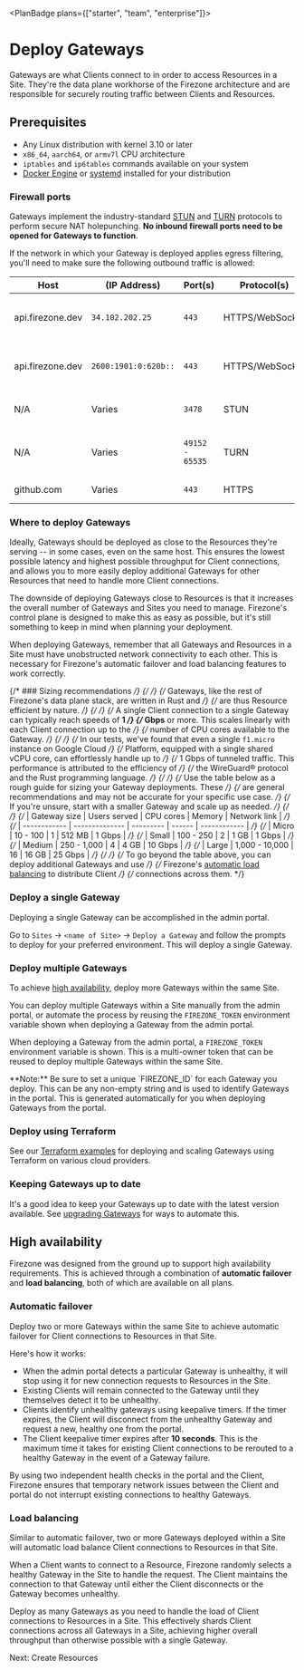 
<PlanBadge plans={["starter", "team", "enterprise"]}>

# Deploy Gateways

</PlanBadge>

Gateways are what Clients connect to in order to access Resources in a Site.
They're the data plane workhorse of the Firezone architecture and are
responsible for securely routing traffic between Clients and Resources.

## Prerequisites

- Any Linux distribution with kernel 3.10 or later
- `x86_64`, `aarch64`, or `armv7l` CPU architecture
- `iptables` and `ip6tables` commands available on your system
- [Docker Engine](https://docs.docker.com/engine/) or
  [systemd](https://systemd.io/) installed for your distribution

### Firewall ports

Gateways implement the industry-standard
[STUN](https://datatracker.ietf.org/doc/html/rfc8489) and
[TURN](https://www.rfc-editor.org/rfc/rfc8155.html) protocols to perform secure
NAT holepunching. **No inbound firewall ports need to be opened for Gateways to
function**.

If the network in which your Gateway is deployed applies egress filtering,
you'll need to make sure the following outbound traffic is allowed:

| Host             | (IP Address)         | Port(s)         | Protocol(s)     | Purpose                    |
| ---------------- | -------------------- | --------------- | --------------- | -------------------------- |
| api.firezone.dev | `34.102.202.25`      | `443`           | HTTPS/WebSocket | Control Plane API (IPv4)   |
| api.firezone.dev | `2600:1901:0:620b::` | `443`           | HTTPS/WebSocket | Control Plane API (IPv6)   |
| N/A              | Varies               | `3478`          | STUN            | STUN protocol signaling    |
| N/A              | Varies               | `49152 - 65535` | TURN            | TURN protocol channel data |
| github.com       | Varies               | `443`           | HTTPS           | Gateway upgrades           |

### Where to deploy Gateways

Ideally, Gateways should be deployed as close to the Resources they're serving
-- in some cases, even on the same host. This ensures the lowest possible
latency and highest possible throughput for Client connections, and allows you
to more easily deploy additional Gateways for other Resources that need to
handle more Client connections.

The downside of deploying Gateways close to Resources is that it increases the
overall number of Gateways and Sites you need to manage. Firezone's control
plane is designed to make this as easy as possible, but it's still something to
keep in mind when planning your deployment.

<Alert color="warning">
  When deploying Gateways, remember that all Gateways and Resources in a Site
  must have unobstructed network connectivity to each other. This is necessary
  for Firezone's automatic failover and load balancing features to work
  correctly.
</Alert>

{/* ### Sizing recommendations */} {/* */}
{/* Gateways, like the rest of Firezone's data plane stack, are written in Rust and */}
{/* are thus Resource efficient by nature. */} {/* */}
{/* A single Client connection to a single Gateway can typically reach speeds of **1 */}
{/* Gbps** or more. This scales linearly with each Client connection up to the */}
{/* number of CPU cores available to the Gateway. */} {/* */}
{/* In our tests, we've found that even a single `f1.micro` instance on Google Cloud */}
{/* Platform, equipped with a single shared vCPU core, can effortlessly handle up to */}
{/* 1 Gbps of tunneled traffic. This performance is attributed to the efficiency of */}
{/* the WireGuard® protocol and the Rust programming language. */} {/* */}
{/* Use the table below as a rough guide for sizing your Gateway deployments. These */}
{/* are general recommendations and may not be accurate for your specific use case. */}
{/* If you're unsure, start with a smaller Gateway and scale up as needed. */}
{/*  */}
{/* | Gateway size | Users served   | CPU cores | Memory | Network link | */}
{/* | ------------ | -------------- | --------- | ------ | ------------ | */}
{/* | Micro        | 10 - 100       | 1         | 512 MB | 1 Gbps       | */}
{/* | Small        | 100 - 250      | 2         | 1 GB   | 1 Gbps       | */}
{/* | Medium       | 250 - 1,000    | 4         | 4 GB   | 10 Gbps      | */}
{/* | Large        | 1,000 - 10,000 | 16        | 16 GB  | 25 Gbps      | */}
{/*  */}
{/* To go beyond the table above, you can deploy additional Gateways and use */}
{/* Firezone's [automatic load balancing](#load-balancing) to distribute Client */}
{/* connections across them. */}

### Deploy a single Gateway

Deploying a single Gateway can be accomplished in the admin portal.

Go to `Sites` -> `<name of Site>` -> `Deploy a Gateway` and follow the prompts
to deploy for your preferred environment. This will deploy a single Gateway.

### Deploy multiple Gateways

To achieve [high availability](#high-availability), deploy more Gateways within
the same Site.

You can deploy multiple Gateways within a Site manually from the admin portal,
or automate the process by reusing the `FIREZONE_TOKEN` environment variable
shown when deploying a Gateway from the admin portal.

When deploying a Gateway from the admin portal, a `FIREZONE_TOKEN` environment
variable is shown. This is a multi-owner token that can be reused to deploy
multiple Gateways within the same Site.

<Alert color="warning">
  **Note:** Be sure to set a unique `FIREZONE_ID` for each Gateway you deploy.
  This can be any non-empty string and is used to identify Gateways in the
  portal. This is generated automatically for you when deploying Gateways from
  the portal.
</Alert>

### Deploy using Terraform

See our
[Terraform examples](https://github.com/firezone/firezone/tree/main/terraform/examples)
for deploying and scaling Gateways using Terraform on various cloud providers.

### Keeping Gateways up to date

It's a good idea to keep your Gateways up to date with the latest version
available. See [upgrading Gateways](/kb/administer/upgrading) for ways to
automate this.

## High availability

Firezone was designed from the ground up to support high availability
requirements. This is achieved through a combination of **automatic failover**
and **load balancing**, both of which are available on all plans.

### Automatic failover

Deploy two or more Gateways within the same Site to achieve automatic failover
for Client connections to Resources in that Site.

Here's how it works:

- When the admin portal detects a particular Gateway is unhealthy, it will stop
  using it for new connection requests to Resources in the Site.
- Existing Clients will remain connected to the Gateway until they themselves
  detect it to be unhealthy.
- Clients identify unhealthy gateways using keepalive timers. If the timer
  expires, the Client will disconnect from the unhealthy Gateway and request a
  new, healthy one from the portal.
- The Client keepalive timer expires after **10 seconds**. This is the maximum
  time it takes for existing Client connections to be rerouted to a healthy
  Gateway in the event of a Gateway failure.

By using two independent health checks in the portal and the Client, Firezone
ensures that temporary network issues between the Client and portal do not
interrupt existing connections to healthy Gateways.

### Load balancing

Similar to automatic failover, two or more Gateways deployed within a Site will
automatic load balance Client connections to Resources in that Site.

When a Client wants to connect to a Resource, Firezone randomly selects a
healthy Gateway in the Site to handle the request. The Client maintains the
connection to that Gateway until either the Client disconnects or the Gateway
becomes unhealthy.

Deploy as many Gateways as you need to handle the load of Client connections to
Resources in a Site. This effectively shards Client connections across all
Gateways in a Site, achieving higher overall throughput than otherwise possible
with a single Gateway.

<NextStep href="/kb/deploy/resources">Next: Create Resources</NextStep>

<SupportOptions />
